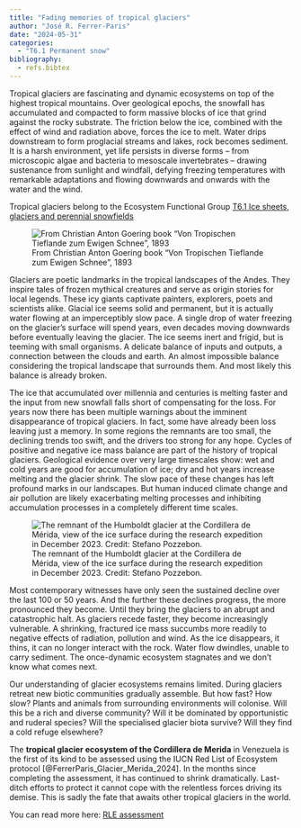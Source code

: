 ```yaml
---
title: "Fading memories of tropical glaciers"
author: "José R. Ferrer-Paris"
date: "2024-05-31"
categories:
  - "T6.1 Permanent snow"
bibliography: 
  - refs.bibtex
---
```


Tropical glaciers are fascinating and dynamic ecosystems on top of the highest tropical mountains. Over geological epochs, the snowfall has accumulated and compacted to form massive blocks of ice that grind against the rocky substrate. The friction below the ice, combined with the effect of wind and radiation above, forces the ice to melt. Water drips downstream to form proglacial streams and lakes, rock becomes sediment. It is a harsh environment, yet life persists in diverse forms – from microscopic algae and bacteria to mesoscale invertebrates – drawing sustenance from sunlight and windfall, defying freezing temperatures with remarkable adaptations and flowing downwards and onwards with the water and the wind. 

:::{.aside}
Tropical glaciers belong to the Ecosystem Functional Group [T6.1 Ice sheets, glaciers and perennial snowfields](https://global-ecosystems.org/explore/groups/T6.1){target="IUCNGET"}
:::

![From Christian Anton Goering book "Von Tropischen Tieflande zum Ewigen Schnee", 1893](Goering-book.jpg){.preview-image .lightbox}

Glaciers are poetic landmarks in the tropical landscapes of the Andes. They inspire tales of frozen mythical creatures and serve as origin stories for local legends. These icy giants captivate painters, explorers, poets and scientists alike. Glacial ice seems solid and permanent, but it is actually water flowing at an imperceptibly slow pace. A single drop of water freezing on the glacier’s surface will spend years, even decades moving downwards before eventually leaving the glacier. The ice seems inert and frigid, but is teeming with small organisms. A delicate balance of inputs and outputs, a connection between the clouds and earth. An almost impossible balance considering the tropical landscape that surrounds them.
And most likely this balance is already broken. 

The ice that accumulated over millennia and centuries is melting faster and the input from new snowfall falls short of compensating for the loss. For years now there has been multiple warnings about the imminent disappearance of tropical glaciers. In fact, some have already been loss leaving just a memory. In some regions the remnants are too small, the declining trends too swift, and the drivers too strong for any hope.
Cycles of positive and negative ice mass balance are part of the history of tropical glaciers. Geological evidence over very large timescales show: wet and cold years are good for accumulation of ice; dry and hot years increase melting and the glacier shrink. The slow pace of these changes has left profound marks in our landscapes. But human induced climate change and air pollution are likely exacerbating melting processes and inhibiting accumulation processes in a completely different time scales. 

![The remnant of the Humboldt glacier at the Cordillera de Mérida, view of the ice surface during the research expedition in December 2023. Credit: Stefano Pozzebon.](Superficie-glaciar-2023.png){.preview-image .lightbox}

Most contemporary witnesses have only seen the sustained decline over the last 100 or 50 years. And the further these declines progress, the more pronounced they become. Until they bring the glaciers to an abrupt and catastrophic halt. As glaciers recede faster, they become increasingly vulnerable. A shrinking, fractured ice mass succumbs more readily to negative effects of radiation, pollution and wind. As the ice disappears, it thins, it can no longer interact with the rock. Water flow dwindles, unable to carry sediment. The once-dynamic ecosystem stagnates and we don’t know what comes next.

Our understanding of glacier ecosystems remains limited. During glaciers retreat new biotic communities gradually assemble. But how fast? How slow? Plants and animals from surrounding environments will colonise. Will this be a rich and diverse community? Will it be dominated by opportunistic and ruderal species? Will the specialised glacier biota survive? Will they find a cold refuge elsewhere?

The **tropical glacier ecosystem of the Cordillera de Merida** in Venezuela is the first of its kind to be assessed using the IUCN Red List of Ecosystem protocol [@FerrerParis_Glacier_Merida_2024]. In the months since completing the assessment, it has continued to shrink dramatically. Last-ditch efforts to protect it cannot cope with the relentless forces driving its demise. This is sadly the fate that awaits other tropical glaciers in the world. 

:::{.aside}
You can read more here: [RLE assessment](https://red-list-ecosystem.github.io/T6.1-SA-01-VE-01-Cordillera-Merida/){target="IUCNRLE"}
:::


